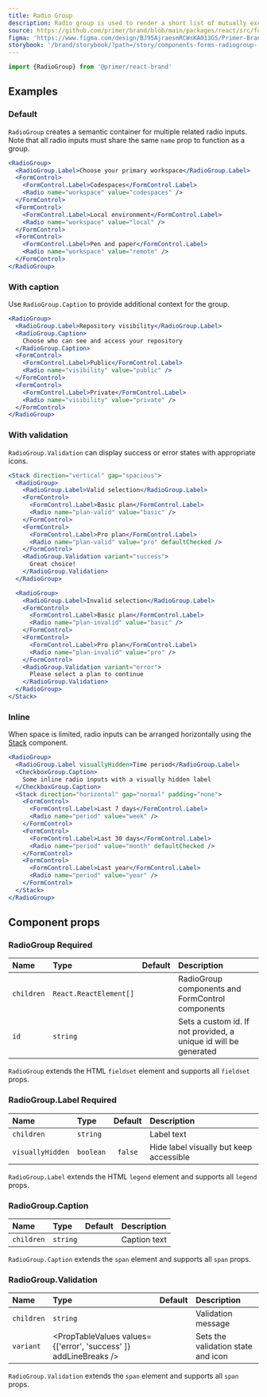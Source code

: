 ```yaml
---
title: Radio Group
description: Radio group is used to render a short list of mutually exclusive options.
source: https://github.com/primer/brand/blob/main/packages/react/src/forms/RadioGroup/RadioGroup.tsx
figma: 'https://www.figma.com/design/BJ95AjraesmRCWsKA013GS/Primer-Brand?node-id=10467-3461&t=GA5GtEqPtQ9yeRaN-4'
storybook: '/brand/storybook/?path=/story/components-forms-radiogroup--playground'
---
```



```js
import {RadioGroup} from '@primer/react-brand'
```

## Examples

### Default

`RadioGroup` creates a semantic container for multiple related radio inputs. Note that all radio inputs must share the same `name` prop to function as a group.

```jsx live
<RadioGroup>
  <RadioGroup.Label>Choose your primary workspace</RadioGroup.Label>
  <FormControl>
    <FormControl.Label>Codespaces</FormControl.Label>
    <Radio name="workspace" value="codespaces" />
  </FormControl>
  <FormControl>
    <FormControl.Label>Local environment</FormControl.Label>
    <Radio name="workspace" value="local" />
  </FormControl>
  <FormControl>
    <FormControl.Label>Pen and paper</FormControl.Label>
    <Radio name="workspace" value="remote" />
  </FormControl>
</RadioGroup>
```

### With caption

Use `RadioGroup.Caption` to provide additional context for the group.

```jsx live
<RadioGroup>
  <RadioGroup.Label>Repository visibility</RadioGroup.Label>
  <RadioGroup.Caption>
    Choose who can see and access your repository
  </RadioGroup.Caption>
  <FormControl>
    <FormControl.Label>Public</FormControl.Label>
    <Radio name="visibility" value="public" />
  </FormControl>
  <FormControl>
    <FormControl.Label>Private</FormControl.Label>
    <Radio name="visibility" value="private" />
  </FormControl>
</RadioGroup>
```

### With validation

`RadioGroup.Validation` can display success or error states with appropriate icons.

```jsx live
<Stack direction="vertical" gap="spacious">
  <RadioGroup>
    <RadioGroup.Label>Valid selection</RadioGroup.Label>
    <FormControl>
      <FormControl.Label>Basic plan</FormControl.Label>
      <Radio name="plan-valid" value="basic" />
    </FormControl>
    <FormControl>
      <FormControl.Label>Pro plan</FormControl.Label>
      <Radio name="plan-valid" value="pro" defaultChecked />
    </FormControl>
    <RadioGroup.Validation variant="success">
      Great choice!
    </RadioGroup.Validation>
  </RadioGroup>

  <RadioGroup>
    <RadioGroup.Label>Invalid selection</RadioGroup.Label>
    <FormControl>
      <FormControl.Label>Basic plan</FormControl.Label>
      <Radio name="plan-invalid" value="basic" />
    </FormControl>
    <FormControl>
      <FormControl.Label>Pro plan</FormControl.Label>
      <Radio name="plan-invalid" value="pro" />
    </FormControl>
    <RadioGroup.Validation variant="error">
      Please select a plan to continue
    </RadioGroup.Validation>
  </RadioGroup>
</Stack>
```

### Inline

When space is limited, radio inputs can be arranged horizontally using the [Stack](/components/Stack) component.

```jsx live
<RadioGroup>
  <RadioGroup.Label visuallyHidden>Time period</RadioGroup.Label>
  <CheckboxGroup.Caption>
    Some inline radio inputs with a visually hidden label
  </CheckboxGroup.Caption>
  <Stack direction="horizontal" gap="normal" padding="none">
    <FormControl>
      <FormControl.Label>Last 7 days</FormControl.Label>
      <Radio name="period" value="week" />
    </FormControl>
    <FormControl>
      <FormControl.Label>Last 30 days</FormControl.Label>
      <Radio name="period" value="month" defaultChecked />
    </FormControl>
    <FormControl>
      <FormControl.Label>Last year</FormControl.Label>
      <Radio name="period" value="year" />
    </FormControl>
  </Stack>
</RadioGroup>
```

## Component props

### RadioGroup <Label>Required</Label>

| Name       | Type                   | Default | Description                                                      |
| :--------- | :--------------------- | :-----: | :--------------------------------------------------------------- |
| `children` | `React.ReactElement[]` |         | RadioGroup components and FormControl components                 |
| `id`       | `string`               |         | Sets a custom id. If not provided, a unique id will be generated |

`RadioGroup` extends the HTML `fieldset` element and supports all `fieldset` props.

### RadioGroup.Label <Label>Required</Label>

| Name             | Type      | Default | Description                             |
| :--------------- | :-------- | :-----: | :-------------------------------------- |
| `children`       | `string`  |         | Label text                              |
| `visuallyHidden` | `boolean` | `false` | Hide label visually but keep accessible |

`RadioGroup.Label` extends the HTML `legend` element and supports all `legend` props.

### RadioGroup.Caption

| Name       | Type     | Default | Description  |
| :--------- | :------- | :-----: | :----------- |
| `children` | `string` |         | Caption text |

`RadioGroup.Caption` extends the `span` element and supports all `span` props.

### RadioGroup.Validation

| Name       | Type                                                             | Default | Description                        |
| :--------- | :--------------------------------------------------------------- | :-----: | :--------------------------------- |
| `children` | `string`                                                         |         | Validation message                 |
| `variant`  | <PropTableValues values={['error', 'success' ]} addLineBreaks /> |         | Sets the validation state and icon |

`RadioGroup.Validation` extends the `span` element and supports all `span` props.
